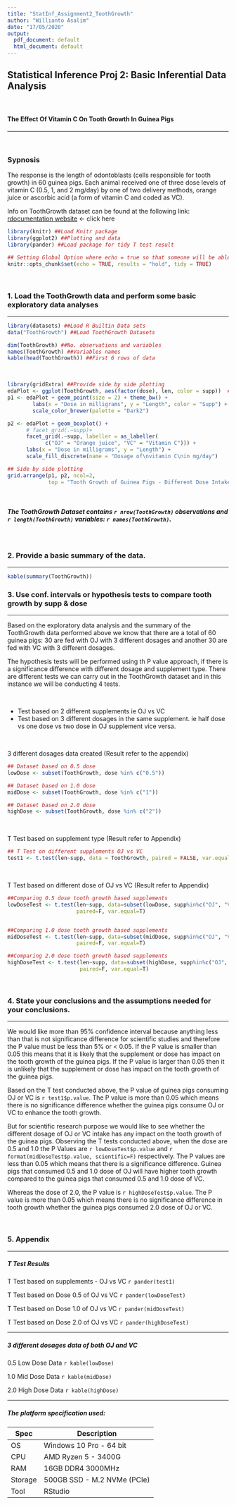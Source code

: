 ```yaml
---
title: "StatInf_Assignment2_ToothGrowth"
author: "Willianto Asalim"
date: "17/05/2020"
output:
  pdf_document: default
  html_document: default
---
```



##  Statistical Inference Proj 2: Basic Inferential Data Analysis

<br />


#### The Effect Of Vitamin C On Tooth Growth In Guinea Pigs
***

<br />


### Sypnosis

The response is the length of odontoblasts (cells responsible for tooth growth) in 60 guinea pigs. Each animal received one of three dose levels of vitamin C (0.5, 1, and 2 mg/day) by one of two delivery methods, orange juice or ascorbic acid (a form of vitamin C and coded as VC).

Info on ToothGrowth dataset can be found at the following link: [rdocumentation website](https://www.rdocumentation.org/packages/datasets/versions/3.6.2/topics/ToothGrowth) <- click here

```r
library(knitr) ##Load Knitr package
library(ggplot2) ##Plotting and data
library(pander) ##Load package for tidy T test result
```

```r
## Setting Global Option where echo = true so that someone will be able to read the code and results.
knitr::opts_chunk$set(echo = TRUE, results = "hold", tidy = TRUE)
```

<br />

### 1. Load the ToothGrowth data and perform some basic exploratory data analyses
***

```r
library(datasets) ##Load R Builtin Data sets
data("ToothGrowth") ##Load ToothGrowth Datasets
```

```r
dim(ToothGrowth) ##No. observations and variables
names(ToothGrowth) ##Variables names
kable(head(ToothGrowth)) ##First 6 rows of data
```

<br />

```r
library(gridExtra) ##Provide side by side plotting
edaPlot <- ggplot(ToothGrowth, aes(factor(dose), len, color = supp))  ##ggplot basic info
p1 <- edaPlot + geom_point(size = 2) + theme_bw() + 
        labs(x = "Dose in milligrams", y = "Length", color = "Supp") +
        scale_color_brewer(palette = "Dark2")

p2 <- edaPlot + geom_boxplot() +
      # facet_grid(.~supp)+
      facet_grid(.~supp, labeller = as_labeller(
            c("OJ" = "Orange juice", "VC" = "Vitamin C"))) +
      labs(x = "Dose in milligrams", y = "Length") +
      scale_fill_discrete(name = "Dosage of\nvitamin C\nin mg/day")

## Side by side plotting
grid.arrange(p1, p2, ncol=2, 
             top = "Tooth Growth of Guinea Pigs - Different Dose Intake of OJ and VC")

```

<br />

##### The ToothGrowth Dataset contains `r nrow(ToothGrowth)` observations and `r length(ToothGrowth)` variables: `r names(ToothGrowth)`.

<br />

### 2. Provide a basic summary of the data.
***
```r
kable(summary(ToothGrowth))
```

### 3. Use conf. intervals or hypothesis tests to compare tooth growth by supp & dose
***
Based on the exploratory data analysis and the summary of the ToothGrowth data performed above we know that there are a total of 60 guinea pigs: 30 are fed with OJ with 3 different dosages and another 30 are fed with VC with 3 different dosages.

The hypothesis tests will be performed using th P value approach, if there is a significance difference with different dosage and supplement type. There are different tests we can carry out in the ToothGrowth dataset and in this instance we will be conducting 4 tests.

<br />

- Test based on 2 different supplements ie OJ vs VC  
- Test based on 3 different dosages in the same supplement. ie half dose vs one dose vs two dose in OJ supplement vice versa.

<br />

3 different dosages data created (Result refer to the appendix)
```r
## Dataset based on 0.5 dose
lowDose <- subset(ToothGrowth, dose %in% c("0.5"))

## Dataset based on 1.0 dose
midDose <- subset(ToothGrowth, dose %in% c("1"))

## Dataset based on 2.0 dose
highDose <- subset(ToothGrowth, dose %in% c("2"))
```

<br />

T Test based on supplement type (Result refer to Appendix)
```r
## T Test on different supplements OJ vs VC
test1 <- t.test(len~supp, data = ToothGrowth, paired = FALSE, var.equal = TRUE)
```



<br />

T Test based on different dose of OJ vs VC (Result refer to Appendix)
```r
##Comparing 0.5 dose tooth growth based supplements 
lowDoseTest <- t.test(len~supp, data=subset(lowDose, supp%in%c("OJ", "VC")), 
                      paired=F, var.equal=T) 


##Comparing 1.0 dose tooth growth based supplements
midDoseTest <- t.test(len~supp, data=subset(midDose, supp%in%c("OJ", "VC")), 
                      paired=F, var.equal=T)

##Comparing 2.0 dose tooth growth based supplements
highDoseTest <- t.test(len~supp, data=subset(highDose, supp%in%c("OJ", "VC")), 
                       paired=F, var.equal=T)
```

<br />

### 4. State your conclusions and the assumptions needed for your conclusions.
***
We would like more than 95% confidence interval because anything less than that is not significance difference for scientific studies and therefore the P value must be less than 5% or < 0.05. If the P value is smaller than 0.05 this means that it is likely that the supplement or dose has impact on the tooth growth of the guinea pigs. If the P value is larger than 0.05 then it is unlikely that the supplement or dose has impact on the tooth growth of the guinea pigs. 

Based on the T test conducted above, the P value of guinea pigs consuming OJ or VC is `r test1$p.value`. The P value is more than 0.05 which means there is no significance difference whether the guinea pigs consume OJ or VC to enhance the tooth growth. 

But for scientific research purpose we would like to see whether the different dosage of OJ or VC intake has any impact on the tooth growth of the guinea pigs. Observing the T tests conducted above, when the dose are 0.5 and 1.0 the P Values are `r lowDoseTest$p.value` and `r format(midDoseTest$p.value, scientific=F)` respectively. The P values are less than 0.05 which means that there is a significance difference. Guinea pigs that consumed 0.5 and 1.0 dose of OJ will have higher tooth growth compared to the guinea pigs that consumed 0.5 and 1.0 dose of VC.

Whereas the dose of 2.0, the P value is `r highDoseTest$p.value`. The P value is more than 0.05 which means there is no significance difference in tooth growth whether the guinea pigs consumed 2.0 dose of OJ or VC.


<br />

### 5. Appendix
***

##### T Test Results
T Test based on supplements - OJ vs VC
`r pander(test1)`

T Test based on Dose 0.5 of OJ vs VC
`r pander(lowDoseTest)`

T Test based on Dose 1.0 of OJ vs VC
`r pander(midDoseTest)`

T Test based on Dose 2.0 of OJ vs VC
`r pander(highDoseTest)`

***
##### 3 different dosages data of both OJ and VC

0.5 Low Dose Data
`r kable(lowDose)`

1.0 Mid Dose Data
`r kable(midDose)`

2.0 High Dose Data
`r kable(highDose)`

***

##### The platform specification used:
Spec    | Description
------- | -----------------------
OS      | Windows 10 Pro - 64 bit
CPU     | AMD Ryzen 5 - 3400G
RAM     | 16GB DDR4 3000MHz
Storage | 500GB SSD - M.2 NVMe (PCIe) 
Tool    | RStudio



